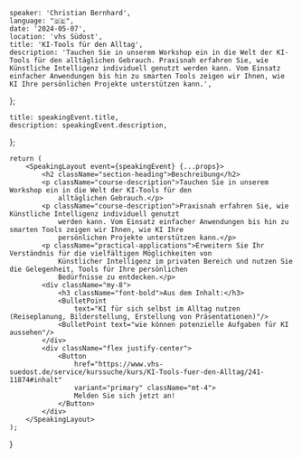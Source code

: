 
    speaker: 'Christian Bernhard',
    language: "🇩🇪",
    date: '2024-05-07',
    location: 'vhs Südost',
    title: 'KI-Tools für den Alltag',
    description: 'Tauchen Sie in unserem Workshop ein in die Welt der KI-Tools für den alltäglichen Gebrauch. Praxisnah erfahren Sie, wie Künstliche Intelligenz individuell genutzt werden kann. Vom Einsatz einfacher Anwendungen bis hin zu smarten Tools zeigen wir Ihnen, wie KI Ihre persönlichen Projekte unterstützen kann.',
};

    title: speakingEvent.title,
    description: speakingEvent.description,
};

    return (
        <SpeakingLayout event={speakingEvent} {...props}>
            <h2 className="section-heading">Beschreibung</h2>
            <p className="course-description">Tauchen Sie in unserem Workshop ein in die Welt der KI-Tools für den
                alltäglichen Gebrauch.</p>
            <p className="course-description">Praxisnah erfahren Sie, wie Künstliche Intelligenz individuell genutzt
                werden kann. Vom Einsatz einfacher Anwendungen bis hin zu smarten Tools zeigen wir Ihnen, wie KI Ihre
                persönlichen Projekte unterstützen kann.</p>
            <p className="practical-applications">Erweitern Sie Ihr Verständnis für die vielfältigen Möglichkeiten von
                Künstlicher Intelligenz im privaten Bereich und nutzen Sie die Gelegenheit, Tools für Ihre persönlichen
                Bedürfnisse zu entdecken.</p>
            <div className="my-8">
                <h3 className="font-bold">Aus dem Inhalt:</h3>
                <BulletPoint
                    text="KI für sich selbst im Alltag nutzen (Reiseplanung, Bilderstellung, Erstellung von Präsentationen)"/>
                <BulletPoint text="wie können potenzielle Aufgaben für KI aussehen"/>
            </div>
            <div className="flex justify-center">
                <Button
                    href="https://www.vhs-suedost.de/service/kurssuche/kurs/KI-Tools-fuer-den-Alltag/241-11874#inhalt"
                    variant="primary" className="mt-4">
                    Melden Sie sich jetzt an!
                </Button>
            </div>
        </SpeakingLayout>
    );
}